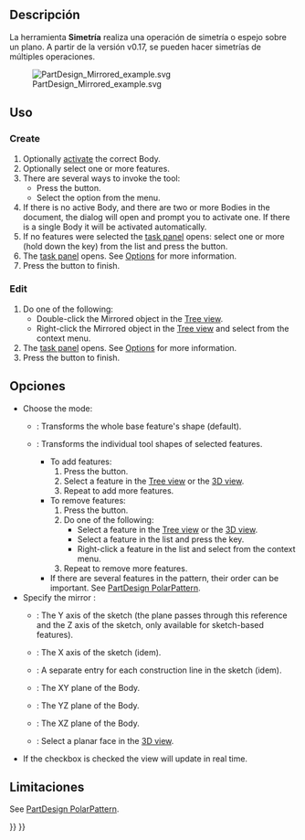 <languages/>

<div class="mw-translate-fuzzy">
{{Docnav/es
|‎[[PartDesign_SubtractiveWedge/es|Cuña sustractiva]]
|[[PartDesign_LinearPattern|Linear Pattern]]
|[[PartDesign_Workbench/es|PartDesign]]
|IconL=PartDesign_SubtractiveWedge.svg
|IconR=PartDesign_LinearPattern.svg
|IconC=Workbench_PartDesign.svg
}}
</div>

<div class="mw-translate-fuzzy">
{{GuiCommand/es
|Name=PartDesign Mirrored
|Name/es=PartDesign Simetría
|MenuLocation=PartDesign → Apply a pattern → Simetría
|Workbenches=[[PartDesign_Workbench/es|PartDesign]]
}}
</div>

<span id="Description"></span>
==Descripción==

<div class="mw-translate-fuzzy">
La herramienta '''Simetría''' realiza una operación de simetría o espejo sobre un plano. A partir de la versión v0.17, se pueden hacer simetrías de múltiples operaciones.
</div>

[[File:PartDesign Mirrored example.svg]]
<div class="mw-translate-fuzzy">
{{Caption|Arriba: Una operación de vaciado fue creada desde un boceto que contenía un círculo (A). Dicho vaciado fue usado posteriormente para crear una operación de Simetría. El eje vertical del boceto (B) se usó como eje de simetría. El resultado se muestra a la derecha. (C) }}
</div> 

<span id="Usage"></span>
==Uso==

=== Create ===

# Optionally [[PartDesign_Body#Active_status|activate]] the correct Body.
# Optionally select one or more features.
# There are several ways to invoke the tool:
#* Press the {{Button|[[Image:PartDesign_Mirrored.svg|16px]] [[PartDesign_Mirrored|Mirrored]]}} button.
#* Select the {{MenuCommand|Part Design → Apply a pattern → [[Image:PartDesign_Mirrored.svg|16px]] Mirrored}} option from the menu.
# If there is no active Body, and there are two or more Bodies in the document, the {{MenuCommand|Active Body Required}} dialog will open and prompt you to activate one. If there is a single Body it will be activated automatically.
# If no features were selected the {{MenuCommand|Select feature}} [[Task_panel|task panel]] opens: select one or more (hold down the {{KEY|Ctrl}} key) from the list and press the {{Button|OK}} button.
# The {{MenuCommand|Mirrored parameters}} [[Task_panel|task panel]] opens. See [[#Options|Options]] for more information.
# Press the {{Button|OK}} button to finish.

=== Edit ===

# Do one of the following:
#* Double-click the Mirrored object in the [[Tree_view|Tree view]].
#* Right-click the Mirrored object in the [[Tree_view|Tree view]] and select {{MenuCommand|Edit Mirrored}} from the context menu.
# The {{MenuCommand|Mirrored parameters}} [[Task_panel|task panel]] opens. See [[#Options|Options]] for more information.
# Press the {{Button|OK}} button to finish.

<span id="Options"></span>
<div class="mw-translate-fuzzy">
==Opciones ==
</div>

* Choose the mode:
** {{MenuCommand|Transform body}}: Transforms the whole base feature's shape (default). {{Version|1.0}}
** {{MenuCommand|Transform tool shapes}}: Transforms the individual tool shapes of selected features.
*** To add features:
***# Press the {{Button|Add feature}} button.
***# Select a feature in the [[Tree_view|Tree view]] or the [[3D_view|3D view]].
***# Repeat to add more features.
*** To remove features:
***# Press the {{Button|Remove feature}} button.
***# Do one of the following:
***#* Select a feature in the [[Tree_view|Tree view]] or the [[3D_view|3D view]].
***#* Select a feature in the list and press the {{KEY|Del}} key.
***#* Right-click a feature in the list and select {{MenuCommand|Remove}} from the context menu.
***# Repeat to remove more features.
*** If there are several features in the pattern, their order can be important. See [[PartDesign_PolarPattern#Ordering_features|PartDesign PolarPattern]].
* Specify the mirror {{MenuCommand|Plane}}:
** {{MenuCommand|Vertical sketch axis}}: The Y axis of the sketch (the plane passes through this reference and the Z axis of the sketch, only available for sketch-based features).
** {{MenuCommand|Horizontal sketch axis}}: The X axis of the sketch (idem).
** {{MenuCommand|Construction line #}}: A separate entry for each construction line in the sketch (idem).
** {{MenuCommand|Base XY plane}}: The XY plane of the Body.
** {{MenuCommand|Base YZ plane}}: The YZ plane of the Body.
** {{MenuCommand|Base XZ plane}}: The XZ plane of the Body.
** {{MenuCommand|Select reference...}}: Select a planar face in the [[3D_view|3D view]].
* If the {{MenuCommand|Update view}} checkbox is checked the view will update in real time.

<span id="Limitations"></span>
==Limitaciones==

See [[PartDesign_PolarPattern#Limitations|PartDesign PolarPattern]].


<div class="mw-translate-fuzzy">
{{Docnav/es
|‎[[PartDesign_SubtractiveWedge/es|Cuña sustractiva]]
|[[PartDesign_LinearPattern|Linear Pattern]]
|[[PartDesign_Workbench/es|PartDesign]]
|IconL=PartDesign_SubtractiveWedge.svg
|IconR=PartDesign_LinearPattern.svg
|IconC=Workbench_PartDesign.svg
}}
</div>

{{PartDesign Tools navi{{#translation:}}}}
{{Userdocnavi{{#translation:}}}}